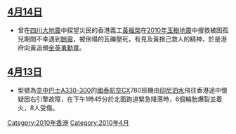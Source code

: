 {{CalendarMonth|2010|4|#}}
==[[4月14日|4月14日]]==
*曾在[[四川大地震|四川大地震]]中探望災民的香港義工[[黃福榮|黃福榮]]在[[2010年玉樹地震|2010年玉樹地震]]中搜救被困孤兒期間不幸遇到[[餘震|餘震]]，被倒塌的瓦礫壓死，有見及黃捨己救人的精神，於是港府向黃追頒[[金英勇勳章|金英勇勳章]]。

==[[4月13日|4月13日]]==
*型號為[[空中巴士A330-300|空中巴士A330-300]]的[[國泰航空|國泰航空]]CX780班機由[[印尼|印尼]][[泗水_(印尼)|泗水]]飛往香港途中懷疑因右引擎故障，在下午1時45分於北面跑道緊急降落時，6個輪胎爆裂並着火，8人受傷。
{{過去香港新聞動態存檔}}
[[Category:2010年香港|Category:2010年香港]]
[[Category:2010年4月|Category:2010年4月]]